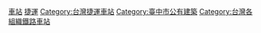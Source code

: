 {{Commons category}}

[[Category:台中捷運|車站]]
[[Category:台中市鐵路車站|捷運]]
[[Category:台灣捷運車站|Category:台灣捷運車站]]
[[Category:臺中市公有建築|Category:臺中市公有建築]]
[[Category:台灣各組織鐵路車站|Category:台灣各組織鐵路車站]]